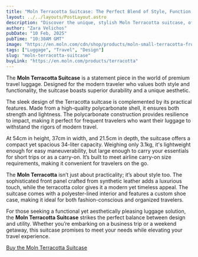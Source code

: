 ```yaml
---
title: "Moln Terracotta Suitcase: The Perfect Blend of Style, Function, and Durability"
layout: ../../layouts/PostLayout.astro
description: "Discover the unique, stylish Moln Terracotta suitcase, offering durability, modern design, and perfect functionality for any journey."
author: "Zara Velichos"
pubDate: "10 Feb, 2025"
pubTime: "10:30AM GMT"
image: "https://en.moln.com/cdn/shop/products/moln-small-terracotta-front_54e544b7-94ac-42fd-b594-24efb1e79a27.jpg?v=1676596148"
tags: ["Luggage", "Travel", "Design"]
slug: "moln-terracotta-suitcase"
buyLink: "https://en.moln.com/products/terracotta"
---
```


The **Moln Terracotta Suitcase** is a statement piece in the world of premium travel luggage. Designed for the modern traveler who values both style and functionality, the suitcase boasts superior durability and a unique aesthetic.

The sleek design of the Terracotta suitcase is complemented by its practical features. Made from a high-quality polycarbonate shell, it ensures both strength and lightness. The polycarbonate construction provides resilience to impact, making it perfect for frequent travelers who want their luggage to withstand the rigors of modern travel.

At 54cm in height, 37cm in width, and 21.5cm in depth, the suitcase offers a compact yet spacious 34-liter capacity. Weighing only 3.1kg, it's lightweight enough for easy maneuverability, but large enough to carry your essentials for short trips or as a carry-on. It’s built to meet airline carry-on size requirements, making it convenient for travelers on the go.

The **Moln Terracotta** isn’t just about practicality; it’s about style too. The sophisticated front panel crafted from synthetic leather adds a luxurious touch, while the terracotta color gives it a modern yet timeless appeal. The suitcase comes with a polyester-lined interior and features a custom shoe case, making it ideal for both fashion-conscious and organized travelers.

For those seeking a functional yet aesthetically pleasing luggage solution, the **Moln Terracotta Suitcase** strikes the perfect balance between design and utility. Whether you’re embarking on a business trip or a weekend getaway, this suitcase promises to meet your needs while elevating your travel experience.

[Buy the Moln Terracotta Suitcase]({frontmatter.buyLink})
